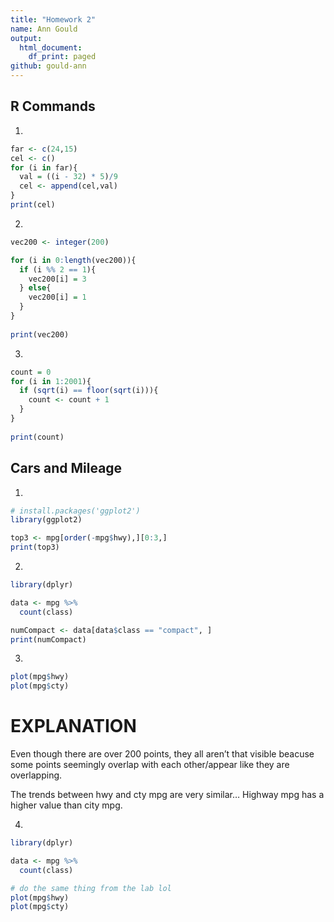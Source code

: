 ```yaml
---
title: "Homework 2"
name: Ann Gould
output:
  html_document:
    df_print: paged
github: gould-ann
---
```


## R Commands

1. 
```r
far <- c(24,15)
cel <- c()
for (i in far){
  val = ((i - 32) * 5)/9
  cel <- append(cel,val)
}
print(cel)
```

2. 

```r
vec200 <- integer(200)

for (i in 0:length(vec200)){
  if (i %% 2 == 1){
    vec200[i] = 3
  } else{
    vec200[i] = 1
  }
}
  
print(vec200)
```

3. 

```r
count = 0
for (i in 1:2001){
  if (sqrt(i) == floor(sqrt(i))){
    count <- count + 1
  }
}
  
print(count)
```

## Cars and Mileage


1. 
```r
# install.packages('ggplot2')
library(ggplot2)

top3 <- mpg[order(-mpg$hwy),][0:3,]
print(top3)

```

2.
```r
library(dplyr)

data <- mpg %>%
  count(class)

numCompact <- data[data$class == "compact", ]
print(numCompact)
```

3.
```r
plot(mpg$hwy)
plot(mpg$cty)
```

# EXPLANATION
Even though there are over 200 points, they all aren't that visible beacuse some points seemingly overlap with each other/appear like they are overlapping.

The trends between hwy and cty mpg are very similar... Highway mpg has a higher value than city mpg.

4.
```r

library(dplyr)

data <- mpg %>%
  count(class)

# do the same thing from the lab lol
plot(mpg$hwy)
plot(mpg$cty)
```


